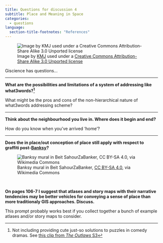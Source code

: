 ```yaml
---
title: Questions for discussion 4
subtitle: Place and Meaning in Space
categories:
  - questions
language:
  section-title-footnotes: "References"
---
```


![Image by [KMJ](https://de.wikipedia.org/wiki/Benutzer:KMJhttps://de.wikipedia.org/wiki/Benutzer:KMJ) used under a [Creative Commons Attribution-Share Alike 3.0 Unported license](https://creativecommons.org/licenses/by-sa/3.0/deed.en)](lightbulb4.jpg)

Giscience has questions...

<hr>

**What are the possibilities and limitations of a system of addressing like what3words?^[Not including providing cute just-so solutions to puzzles in comedy dramas. See [this clip from _The Outlaws_ S3 ](https://www.youtube.com/watch?v=c6HLjNsdWLo)]**

What might be the pros and cons of the non-hierarchical nature of what3words addressing scheme?

<hr>

**Think about the neighbourhood you live in. Where does it begin and end?** 

How do you know when you've arrived 'home'?

<hr>

**Does the in place/out conception of place still apply with respect to graffiti post-[Banksy](https://en.wikipedia.org/wiki/Banksy)?**

![Banksy mural in Beit SahourZaBanker, [CC BY-SA 4.0](https://creativecommons.org/licenses/by-sa/4.0), via Wikimedia Commons](512px-Bethlehem_Banksy.jpg)

<br>

**On pages 106-7 I suggest that atlases and story maps with their narrative tendencies may be better vehicles for conveying a sense of place than more traditionaly GIS approaches. Discuss.**

This prompt probably works best if you collect together a bunch of example atlases and/or story maps to consider.

